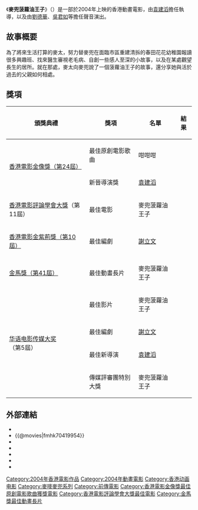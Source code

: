{{Infobox Film
| name               = 麥兜菠蘿油王子
| original_name      = {{lang|en|''McDull, Prince de la Bun''}}
| image              = Mcdull,_Prince_de_la_Bun.jpg
| caption            = 電影海報
| director           = [[袁建滔|袁建滔]]
| producer           = [[謝立文|謝立文]]
| producer_2         = 蔡仲樑
| writer             = [[謝立文|謝立文]]
| based_on           = [[謝立文|謝立文]]<br/>[[麥家碧|麥家碧]]
| starring           = [[劉德華|劉德華]]<br/>[[吳君如|吳君如]]<br/>[[黃秋生|黃秋生]]<br/>[[李穎賢|李穎賢]]<br/>[[林一峰|林一峰]]<br/>[[林海峰_(香港)|林海峰]]<br/>[[the_pancakes|the pancakes]]<br/>[[蔡政男|蔡政男]]<br/>[[謝月美|謝月美]]<br/>[[林二汶|林二汶]]
| music              = [[何崇志|何崇志]]
| cinematography     = 
| editing            = [[袁建滔|袁建滔]]<br/>[[李俊民|李俊民]]<br/>[[謝立文|謝立文]]
| production_company = {{lang|en|Bliss Pictures Ltd}} <small>'''出品'''</small><br/>{{lang|en|Lunchtime Production Ltd}} <small>'''製作'''</small>
| distributor        = {{lang|en|Bliss Pictures Ltd}}
| released           = {{HK}}：{{film date|2004|6|24}}<br/>{{TWN}}：{{film date|2004|11|19}}
| runtime            = 78 分鐘
| country            = {{香港電影產地}}
| language           = 粵語
| budget             = 
| gross              = $19,218,759
| preceded_by        = 《[[麥兜故事|麥兜故事]]》
| 續集     = 《[[春田花花同學會|春田花花同學會]]》
}}
《'''麥兜菠蘿油王子'''》（{{lang-en|'''''McDull, Prince de la Bun'''''}}）是一部於2004年上映的香港動畫電影，由[[袁建滔|袁建滔]]擔任執導，以及由[[劉德華|劉德華]]、[[吳君如|吳君如]]等擔任聲音演出。

== 故事概要 ==
為了將來生活打算的麥太，努力替麥兜在面臨市區重建清拆的春田花花幼稚園報讀很多興趣班、找來醫生審視老毛病、自創一些感人至深的小故事，以及在某處觀望長生的居所。就在那處，麥太向麥兜說了一個菠蘿油王子的故事，還分享她與活於過去的父親如何相處。

==獎項==
{|class="wikitable"
!頒獎典禮!!獎項!!名單!!結果
|-
|rowspan="2"|[[2005年香港電影金像獎|香港電影金像獎（第24屆）]]||最佳原創電影歌曲||咁咁咁||{{won}}
|-
|新晉導演獎||[[袁建滔|袁建滔]]||{{nom}}
|-
|[[香港電影評論學會大獎|香港電影評論學會大獎]]（第11屆）||最佳電影||麥兜菠蘿油王子||{{won}}
|-
|[[2005年香港電影金紫荊獎|香港電影金紫荊獎（第10屆）]]||最佳編劇||[[謝立文|謝立文]]||{{nom}}
|-
|[[第41屆金馬獎|金馬獎（第41屆）]]||最佳動畫長片||麥兜菠蘿油王子||{{won}}
|-
|rowspan="4"|[[华语电影传媒大奖|华语电影传媒大奖]]（第5屆）||最佳影片||麥兜菠蘿油王子||{{nom}}
|-
|最佳編劇||[[謝立文|謝立文]]||{{nom}}
|-
|最佳新導演||[[袁建滔|袁建滔]]||{{nom}}
|-
|傳媒評審團特別大獎||麥兜菠蘿油王子||{{won}}
|}

==外部連結==
*{{hkmdb title|10691}}
*{{@movies|fmhk70419954}}
*{{douban}}
*{{Mtime|16399}}
*{{Amg movie|316286}}
*{{rotten-tomatoes|mcdull-prince-de-la-bun}}
*{{imdb title|0419954}}

{{麥兜系列作品}}
{{香港電影金像獎最佳原創電影歌曲}}
{{香港電影評論學會大獎最佳電影|第11屆}}

[[Category:2004年香港電影作品|Category:2004年香港電影作品]]
[[Category:2004年動畫電影|Category:2004年動畫電影]]
[[Category:香港动画电影|Category:香港动画电影]]
[[Category:麥嘜麥兜系列|Category:麥嘜麥兜系列]]
[[Category:前傳電影|Category:前傳電影]]
[[Category:香港電影金像獎最佳原創電影歌曲獲獎電影|Category:香港電影金像獎最佳原創電影歌曲獲獎電影]]
[[Category:香港電影評論學會大獎最佳電影|Category:香港電影評論學會大獎最佳電影]]
[[Category:金馬獎最佳動畫長片|Category:金馬獎最佳動畫長片]]